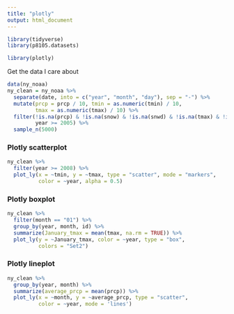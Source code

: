 ```yaml
---
title: "plotly"
output: html_document
---
```


```r
library(tidyverse)
library(p8105.datasets)

library(plotly)
```

Get the data I care about

```r
data(ny_noaa)
ny_clean = ny_noaa %>% 
  separate(date, into = c("year", "month", "day"), sep = "-") %>% 
  mutate(prcp = prcp / 10, tmin = as.numeric(tmin) / 10, 
         tmax = as.numeric(tmax) / 10) %>% 
  filter(!is.na(prcp) & !is.na(snow) & !is.na(snwd) & !is.na(tmax) & !is.na(tmin),
         year >= 2005) %>% 
  sample_n(5000)
```

### Plotly scatterplot

```r
ny_clean %>%
  filter(year >= 2008) %>% 
  plot_ly(x = ~tmin, y = ~tmax, type = "scatter", mode = "markers",
          color = ~year, alpha = 0.5)
```

### Plotly boxplot

```r
ny_clean %>%
  filter(month == "01") %>% 
  group_by(year, month, id) %>% 
  summarize(January_tmax = mean(tmax, na.rm = TRUE)) %>% 
  plot_ly(y = ~January_tmax, color = ~year, type = "box",
          colors = "Set2")
```

### Plotly lineplot

```r
ny_clean %>%
  group_by(year, month) %>% 
  summarize(average_prcp = mean(prcp)) %>% 
  plot_ly(x = ~month, y = ~average_prcp, type = "scatter",
          color = ~year, mode = 'lines')
```



